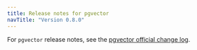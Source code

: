 ```yaml
---
title: Release notes for pgvector
navTitle: "Version 0.8.0"
---
```


For `pgvector` release notes, see the [pgvector official change log](https://github.com/pgvector/pgvector/blob/master/CHANGELOG.md).
